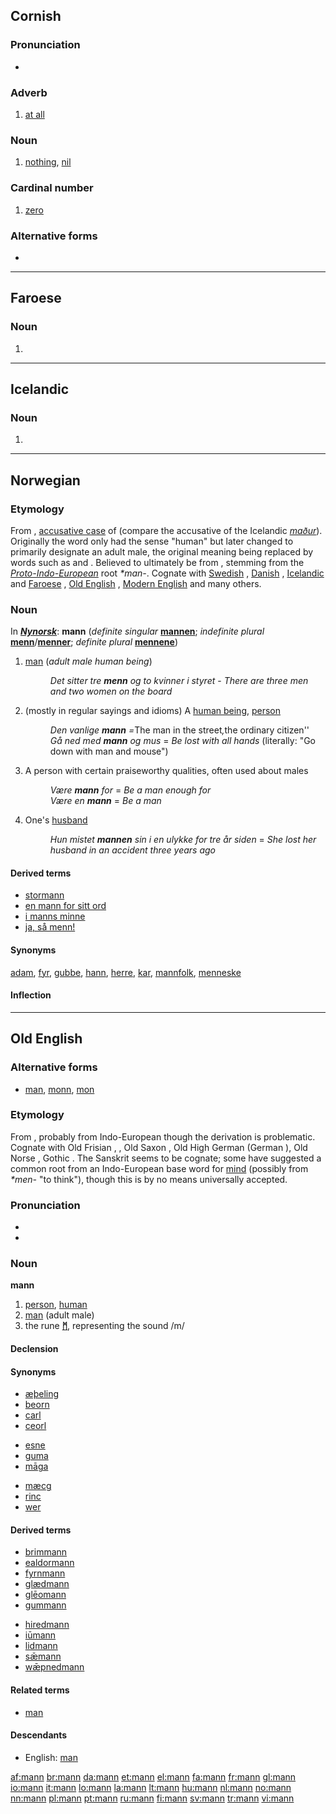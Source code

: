 {{also|Mann}}
==Cornish==

===Pronunciation===
* {{IPA|[mæn]|lang=kw}}

===Adverb===
{{infl|kw|adverb}}

# [[at all]]

===Noun===
{{infl|kw|noun|g=m}}

# [[nothing]], [[nil]]

===Cardinal number===
{{infl|kw|numeral}}

# [[zero]]

===Alternative forms===
* {{l|kw|màn}}

----

==Faroese==

===Noun===
{{infl|fo|noun form}}

# {{form of|accusative singular of|maður|lang=Faroese}}

----

==Icelandic==

===Noun===
{{infl|is|noun form}}

# {{form of|accusative singular|maður|lang=Icelandic}}

----

==Norwegian==

===Etymology===
From {{etyl|non|no}} {{term|mann|lang=non}}, [[accusative|accusative case]] of {{term|maðr||man}} (compare the accusative of the Icelandic ''[[maður]]''). Originally the word only had the sense "human" but later changed to primarily designate an adult male, the original meaning being replaced by words such as {{term|menneske|lang=no}} and {{term|person|lang=no}}. Believed to ultimately be from {{proto|Germanic|manwaz|lang=no}}, stemming from the ''[[Proto-Indo-European]]'' root ''*man-''. Cognate with [[Swedish]] {{term|man|lang=sv}}, [[Danish]] {{term|mand|lang=da}}, [[Icelandic]] and [[Faroese]] {{term|maður}}, [[Old English]] {{term|mann|lang=ang}}, [[English|Modern English]] {{term|man|lang=en}} and many others.

===Noun===
{{no-noun-irreg|m|mannen|menn|mennene}}

In '''''[[:w:Nynorsk|Nynorsk]]''''': '''mann''' {{m}} (''definite singular'' '''[[mannen]]'''; ''indefinite plural'' '''[[menn]]'''/'''[[menner]]'''; ''definite plural'' '''[[mennene]]''')

# [[man]] (''adult male human being'')
#: ''Det sitter tre '''menn''' og to kvinner i styret'' - ''There are three men and two women on the board''
# (mostly in regular sayings and idioms) A [[human|human being]], [[person]]
#: ''Den vanlige '''mann''' = ''The man in the street'', ''the ordinary citizen''
#: ''Gå ned med '''mann''' og mus'' = ''Be lost with all hands'' (literally: "Go down with man and mouse")
# A person with certain praiseworthy qualities, often used about males
#: ''Være '''mann''' for'' = ''Be a man enough for''
#: ''Være en '''mann''''' = ''Be a man''
# One's [[husband]]
#: ''Hun mistet '''mannen''' sin i en ulykke for tre år siden'' = ''She lost her husband in an accident three years ago''

====Derived terms====
* [[stormann]]
* [[en mann for sitt ord]]
* [[i manns minne]]
* [[ja, så menn!]]

====Synonyms====
[[adam]], [[fyr]], [[gubbe]], [[hann]], [[herre]], [[kar]], [[mannfolk]], [[menneske]]

====Inflection====
{{no-noun-infl|nb-class=irreg|nn-class=irreg|ds=mannen|ip=menn|nn-ip2=menner|dp=mennene|g=m}}

----

==Old English==

===Alternative forms===
* [[man]], [[monn]], [[mon]]

===Etymology===
From {{proto|Germanic|mannaz|lang=ang}}, probably from Indo-European though the derivation is problematic. Cognate with Old Frisian {{term|man|lang=fro}}, {{term|mon}}, Old Saxon {{term|man|lang=osx}}, Old High German {{term|man|lang=goh}} (German {{term|Mann}}), Old Norse {{term|maðr}}, Gothic {{term|𐌼𐌰𐌽𐌽𐌰}}. The Sanskrit {{term|मनु||man|tr=manu|sc=Deva}} seems to be cognate; some have suggested a common root from an Indo-European base word for [[mind]] (possibly from ''*men-'' "to think"), though this is by no means universally accepted.

===Pronunciation===
* {{IPA|/mɑnː/|lang=ang}}
* {{X-SAMPA|/mann/}}

===Noun===
'''mann''' {{m}}

# [[person]], [[human]]
# [[man]] (adult male)
# the rune '''[[ᛗ]]''', representing the sound /m/

====Declension====
{{ang-decl-noun|mann|menn|mann|menn|mannes|manna|menn|mannum}}

====Synonyms====
{{top3}}
* [[æþeling]]
* [[beorn]]
* [[carl]]
* [[ceorl]]
{{mid3}}
* [[esne]]
* [[guma]]
* [[maga|māga]]
{{mid3}}
* [[mæcg]]
* [[rinc]]
* [[wer#Old English|wer]]
{{bottom}}

====Derived terms====
{{top2}}
* [[brimmann]]
* [[ealdormann]]
* [[fyrnmann]]
* [[glædmann]]
* [[gleomann|glēomann]]
* [[gummann]]
{{mid2}}
* [[hiredmann]]
* [[iumann|iūmann]]
* [[lidmann]]
* [[sæmann|sǣmann]]
* [[wæpnedmann|wǣpnedmann]]
{{bottom}}

====Related terms====
* [[man#Old English|man]]

====Descendants====
* English: [[man]]

[[af:mann]]
[[br:mann]]
[[da:mann]]
[[et:mann]]
[[el:mann]]
[[fa:mann]]
[[fr:mann]]
[[gl:mann]]
[[io:mann]]
[[it:mann]]
[[lo:mann]]
[[la:mann]]
[[lt:mann]]
[[hu:mann]]
[[nl:mann]]
[[no:mann]]
[[nn:mann]]
[[pl:mann]]
[[pt:mann]]
[[ru:mann]]
[[fi:mann]]
[[sv:mann]]
[[tr:mann]]
[[vi:mann]]